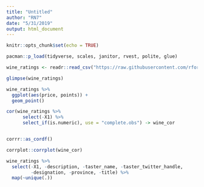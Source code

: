 ```yaml
---
title: "Untitled"
author: "RN7"
date: "5/31/2019"
output: html_document
---
```


```r
knitr::opts_chunk$set(echo = TRUE)
```

```r
pacman::p_load(tidyverse, scales, janitor, rvest, polite, glue)
```




```r
wine_ratings <- readr::read_csv("https://raw.githubusercontent.com/rfordatascience/tidytuesday/master/data/2019/2019-05-28/winemag-data-130k-v2.csv")
```

```r
glimpse(wine_ratings)
```




```r
wine_ratings %>% 
  ggplot(aes(price, points)) +
  geom_point()

cor(wine_ratings %>% 
      select(-X1) %>% 
      select_if(is.numeric), use = "complete.obs") -> wine_cor


corrr::as_cordf()

corrplot::corrplot(wine_cor)
```




```r
wine_ratings %>% 
  select(-X1, -description, -taster_name, -taster_twitter_handle,
         -designation, -province, -title) %>% 
  map(~unique(.))



```

